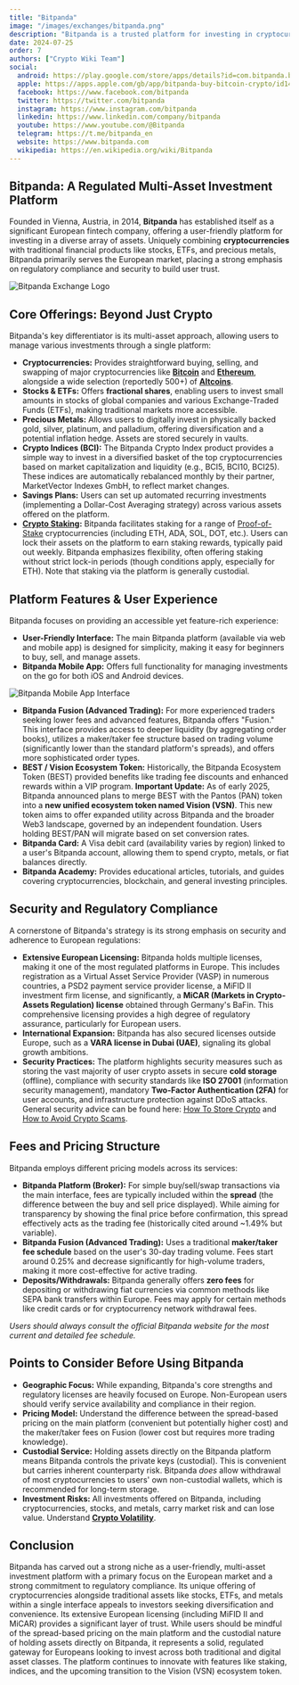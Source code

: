 ```yaml
---
title: "Bitpanda"
image: "/images/exchanges/bitpanda.png"
description: "Bitpanda is a trusted platform for investing in cryptocurrencies, stocks, metals, and more with ease."
date: 2024-07-25
order: 7
authors: ["Crypto Wiki Team"]
social:
  android: https://play.google.com/store/apps/details?id=com.bitpanda.bitpanda
  apple: https://apps.apple.com/gb/app/bitpanda-buy-bitcoin-crypto/id1449018960
  facebook: https://www.facebook.com/bitpanda
  twitter: https://twitter.com/bitpanda
  instagram: https://www.instagram.com/bitpanda
  linkedin: https://www.linkedin.com/company/bitpanda
  youtube: https://www.youtube.com/@Bitpanda
  telegram: https://t.me/bitpanda_en
  website: https://www.bitpanda.com
  wikipedia: https://en.wikipedia.org/wiki/Bitpanda
---
```


## **Bitpanda: A Regulated Multi-Asset Investment Platform**

Founded in Vienna, Austria, in 2014, **Bitpanda** has established itself as a significant European fintech company, offering a user-friendly platform for investing in a diverse array of assets. Uniquely combining **cryptocurrencies** with traditional financial products like stocks, ETFs, and precious metals, Bitpanda primarily serves the European market, placing a strong emphasis on regulatory compliance and security to build user trust.

![Bitpanda Exchange Logo](/images/exchanges/bitpanda.png)

## **Core Offerings: Beyond Just Crypto**

Bitpanda's key differentiator is its multi-asset approach, allowing users to manage various investments through a single platform:

- **Cryptocurrencies:** Provides straightforward buying, selling, and swapping of major cryptocurrencies like **[Bitcoin](/posts/what-is-bitcoin)** and **[Ethereum](/posts/what-is-ethereum)**, alongside a wide selection (reportedly 500+) of **[Altcoins](/posts/what-are-altcoins)**.
- **Stocks & ETFs:** Offers **fractional shares**, enabling users to invest small amounts in stocks of global companies and various Exchange-Traded Funds (ETFs), making traditional markets more accessible.
- **Precious Metals:** Allows users to digitally invest in physically backed gold, silver, platinum, and palladium, offering diversification and a potential inflation hedge. Assets are stored securely in vaults.
- **Crypto Indices (BCI):** The Bitpanda Crypto Index product provides a simple way to invest in a diversified basket of the top cryptocurrencies based on market capitalization and liquidity (e.g., BCI5, BCI10, BCI25). These indices are automatically rebalanced monthly by their partner, MarketVector Indexes GmbH, to reflect market changes.
- **Savings Plans:** Users can set up automated recurring investments (implementing a Dollar-Cost Averaging strategy) across various assets offered on the platform.
- **[Crypto Staking](/posts/crypto-staking):** Bitpanda facilitates staking for a range of [Proof-of-Stake](/posts/what-is-proof-of-stake) cryptocurrencies (including ETH, ADA, SOL, DOT, etc.). Users can lock their assets on the platform to earn staking rewards, typically paid out weekly. Bitpanda emphasizes flexibility, often offering staking without strict lock-in periods (though conditions apply, especially for ETH). Note that staking via the platform is generally custodial.

## **Platform Features & User Experience**

Bitpanda focuses on providing an accessible yet feature-rich experience:

- **User-Friendly Interface:** The main Bitpanda platform (available via web and mobile app) is designed for simplicity, making it easy for beginners to buy, sell, and manage assets.
- **Bitpanda Mobile App:** Offers full functionality for managing investments on the go for both iOS and Android devices.

![Bitpanda Mobile App Interface](/images/posts/bitpanda-app.png)

- **Bitpanda Fusion (Advanced Trading):** For more experienced traders seeking lower fees and advanced features, Bitpanda offers "Fusion." This interface provides access to deeper liquidity (by aggregating order books), utilizes a maker/taker fee structure based on trading volume (significantly lower than the standard platform's spreads), and offers more sophisticated order types.
- **BEST / Vision Ecosystem Token:** Historically, the Bitpanda Ecosystem Token (BEST) provided benefits like trading fee discounts and enhanced rewards within a VIP program. **Important Update:** As of early 2025, Bitpanda announced plans to merge BEST with the Pantos (PAN) token into a **new unified ecosystem token named Vision (VSN)**. This new token aims to offer expanded utility across Bitpanda and the broader Web3 landscape, governed by an independent foundation. Users holding BEST/PAN will migrate based on set conversion rates.
- **Bitpanda Card:** A Visa debit card (availability varies by region) linked to a user's Bitpanda account, allowing them to spend crypto, metals, or fiat balances directly.
- **Bitpanda Academy:** Provides educational articles, tutorials, and guides covering cryptocurrencies, blockchain, and general investing principles.

## **Security and Regulatory Compliance**

A cornerstone of Bitpanda's strategy is its strong emphasis on security and adherence to European regulations:

- **Extensive European Licensing:** Bitpanda holds multiple licenses, making it one of the most regulated platforms in Europe. This includes registration as a Virtual Asset Service Provider (VASP) in numerous countries, a PSD2 payment service provider license, a MiFID II investment firm license, and significantly, a **MiCAR (Markets in Crypto-Assets Regulation) license** obtained through Germany's BaFin. This comprehensive licensing provides a high degree of regulatory assurance, particularly for European users.
- **International Expansion:** Bitpanda has also secured licenses outside Europe, such as a **VARA license in Dubai (UAE)**, signaling its global growth ambitions.
- **Security Practices:** The platform highlights security measures such as storing the vast majority of user crypto assets in secure **cold storage** (offline), compliance with security standards like **ISO 27001** (information security management), mandatory **Two-Factor Authentication (2FA)** for user accounts, and infrastructure protection against DDoS attacks. General security advice can be found here: [How To Store Crypto](/posts/how-to-store-crypto) and [How to Avoid Crypto Scams](/posts/how-to-avoid-crypto-scams).

## **Fees and Pricing Structure**

Bitpanda employs different pricing models across its services:

- **Bitpanda Platform (Broker):** For simple buy/sell/swap transactions via the main interface, fees are typically included within the **spread** (the difference between the buy and sell price displayed). While aiming for transparency by showing the final price before confirmation, this spread effectively acts as the trading fee (historically cited around ~1.49% but variable).
- **Bitpanda Fusion (Advanced Trading):** Uses a traditional **maker/taker fee schedule** based on the user's 30-day trading volume. Fees start around 0.25% and decrease significantly for high-volume traders, making it more cost-effective for active trading.
- **Deposits/Withdrawals:** Bitpanda generally offers **zero fees** for depositing or withdrawing fiat currencies via common methods like SEPA bank transfers within Europe. Fees may apply for certain methods like credit cards or for cryptocurrency network withdrawal fees.

_Users should always consult the official Bitpanda website for the most current and detailed fee schedule._

## **Points to Consider Before Using Bitpanda**

- **Geographic Focus:** While expanding, Bitpanda's core strengths and regulatory licenses are heavily focused on Europe. Non-European users should verify service availability and compliance in their region.
- **Pricing Model:** Understand the difference between the spread-based pricing on the main platform (convenient but potentially higher cost) and the maker/taker fees on Fusion (lower cost but requires more trading knowledge).
- **Custodial Service:** Holding assets directly on the Bitpanda platform means Bitpanda controls the private keys (custodial). This is convenient but carries inherent counterparty risk. Bitpanda _does_ allow withdrawal of most cryptocurrencies to users' own non-custodial wallets, which is recommended for long-term storage.
- **Investment Risks:** All investments offered on Bitpanda, including cryptocurrencies, stocks, and metals, carry market risk and can lose value. Understand **[Crypto Volatility](/posts/crypto-volatility)**.

## **Conclusion**

Bitpanda has carved out a strong niche as a user-friendly, multi-asset investment platform with a primary focus on the European market and a strong commitment to regulatory compliance. Its unique offering of cryptocurrencies alongside traditional assets like stocks, ETFs, and metals within a single interface appeals to investors seeking diversification and convenience. Its extensive European licensing (including MiFID II and MiCAR) provides a significant layer of trust. While users should be mindful of the spread-based pricing on the main platform and the custodial nature of holding assets directly on Bitpanda, it represents a solid, regulated gateway for Europeans looking to invest across both traditional and digital asset classes. The platform continues to innovate with features like staking, indices, and the upcoming transition to the Vision (VSN) ecosystem token.
